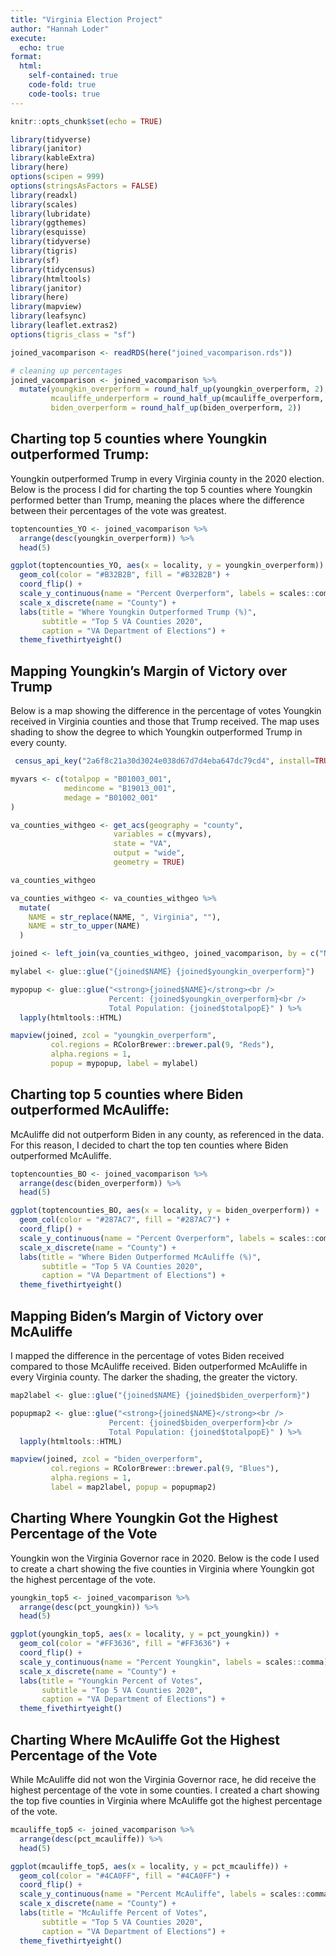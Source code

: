 ```yaml
---
title: "Virginia Election Project"
author: "Hannah Loder"
execute:
  echo: true
format:
  html:
    self-contained: true
    code-fold: true
    code-tools: true
---
```


```r
knitr::opts_chunk$set(echo = TRUE)

library(tidyverse)
library(janitor)
library(kableExtra)
library(here)
options(scipen = 999)
options(stringsAsFactors = FALSE)
library(readxl) 
library(scales)
library(lubridate)
library(ggthemes)
library(esquisse)
library(tidyverse)
library(tigris)
library(sf)
library(tidycensus)
library(htmltools)
library(janitor)
library(here)
library(mapview)
library(leafsync)
library(leaflet.extras2)
options(tigris_class = "sf")

joined_vacomparison <- readRDS(here("joined_vacomparison.rds"))

```

```r
# cleaning up percentages 
joined_vacomparison <- joined_vacomparison %>% 
  mutate(youngkin_overperform = round_half_up(youngkin_overperform, 2),
         mcauliffe_underperform = round_half_up(mcauliffe_overperform, 2), 
         biden_overperform = round_half_up(biden_overperform, 2))
```

## Charting top 5 counties where Youngkin outperformed Trump:

Youngkin outperformed Trump in every Virginia county in the 2020 election. Below is the process I did for charting the top 5 counties where Youngkin performed better than Trump, meaning the places where the difference between their percentages of the vote was greatest.

```r
toptencounties_YO <- joined_vacomparison %>% 
  arrange(desc(youngkin_overperform)) %>% 
  head(5)
```

```r
ggplot(toptencounties_YO, aes(x = locality, y = youngkin_overperform)) +
  geom_col(color = "#B32B2B", fill = "#B32B2B") +
  coord_flip() +
  scale_y_continuous(name = "Percent Overperform", labels = scales::comma) +
  scale_x_discrete(name = "County") +
  labs(title = "Where Youngkin Outperformed Trump (%)", 
       subtitle = "Top 5 VA Counties 2020",
       caption = "VA Department of Elections") +
  theme_fivethirtyeight()
```

## Mapping Youngkin's Margin of Victory over Trump

Below is a map showing the difference in the percentage of votes Youngkin received in Virginia counties and those that Trump received. The map uses shading to show the degree to which Youngkin outperformed Trump in every county.

```r
 census_api_key("2a6f8c21a30d3024e038d67d7d4eba647dc79cd4", install=TRUE, overwrite=TRUE) 
```

```r
myvars <- c(totalpop = "B01003_001",
            medincome = "B19013_001",
            medage = "B01002_001"
)
```

```r
va_counties_withgeo <- get_acs(geography = "county",
                       variables = c(myvars),
                       state = "VA",
                       output = "wide",
                       geometry = TRUE)

va_counties_withgeo
```

```r
va_counties_withgeo <- va_counties_withgeo %>% 
  mutate(
    NAME = str_replace(NAME, ", Virginia", ""),
    NAME = str_to_upper(NAME)
  )
```

```r
joined <- left_join(va_counties_withgeo, joined_vacomparison, by = c("NAME" = "locality"))
```

```r

mylabel <- glue::glue("{joined$NAME} {joined$youngkin_overperform}")

mypopup <- glue::glue("<strong>{joined$NAME}</strong><br />
                      Percent: {joined$youngkin_overperform}<br />
                      Total Population: {joined$totalpopE}" ) %>% 
  lapply(htmltools::HTML)

mapview(joined, zcol = "youngkin_overperform", 
         col.regions = RColorBrewer::brewer.pal(9, "Reds"), 
         alpha.regions = 1,
         popup = mypopup, label = mylabel)

```

## Charting top 5 counties where Biden outperformed McAuliffe:

McAuliffe did not outperform Biden in any county, as referenced in the data. For this reason, I decided to chart the top ten counties where Biden outperformed McAuliffe.

```r
toptencounties_BO <- joined_vacomparison %>% 
  arrange(desc(biden_overperform)) %>% 
  head(5)
```

```r
ggplot(toptencounties_BO, aes(x = locality, y = biden_overperform)) +
  geom_col(color = "#287AC7", fill = "#287AC7") +
  coord_flip() +
  scale_y_continuous(name = "Percent Overperform", labels = scales::comma) +
  scale_x_discrete(name = "County") +
  labs(title = "Where Biden Outperformed McAuliffe (%)", 
       subtitle = "Top 5 VA Counties 2020",
       caption = "VA Department of Elections") +
  theme_fivethirtyeight()
```

## Mapping Biden's Margin of Victory over McAuliffe

I mapped the difference in the percentage of votes Biden received compared to those McAuliffe received. Biden outperformed McAuliffe in every Virginia county. The darker the shading, the greater the victory.

```r
map2label <- glue::glue("{joined$NAME} {joined$biden_overperform}")

popupmap2 <- glue::glue("<strong>{joined$NAME}</strong><br />
                      Percent: {joined$biden_overperform}<br />
                      Total Population: {joined$totalpopE}" ) %>% 
  lapply(htmltools::HTML)

mapview(joined, zcol = "biden_overperform", 
         col.regions = RColorBrewer::brewer.pal(9, "Blues"), 
         alpha.regions = 1,
         label = map2label, popup = popupmap2)
```

## Charting Where Youngkin Got the Highest Percentage of the Vote

Youngkin won the Virginia Governor race in 2020. Below is the code I used to create a chart showing the five counties in Virginia where Youngkin got the highest percentage of the vote.

```r
youngkin_top5 <- joined_vacomparison %>% 
  arrange(desc(pct_youngkin)) %>% 
  head(5)
```

```r
ggplot(youngkin_top5, aes(x = locality, y = pct_youngkin)) +
  geom_col(color = "#FF3636", fill = "#FF3636") +
  coord_flip() +
  scale_y_continuous(name = "Percent Youngkin", labels = scales::comma) +
  scale_x_discrete(name = "County") +
  labs(title = "Youngkin Percent of Votes", 
       subtitle = "Top 5 VA Counties 2020",
       caption = "VA Department of Elections") +
  theme_fivethirtyeight()
```

## Charting Where McAuliffe Got the Highest Percentage of the Vote

While McAuliffe did not won the Virginia Governor race, he did receive the highest percentage of the vote in some counties. I created a chart showing the top five counties in Virginia where McAuliffe got the highest percentage of the vote.

```r
mcauliffe_top5 <- joined_vacomparison %>% 
  arrange(desc(pct_mcauliffe)) %>% 
  head(5)
```

```r
ggplot(mcauliffe_top5, aes(x = locality, y = pct_mcauliffe)) +
  geom_col(color = "#4CA0FF", fill = "#4CA0FF") +
  coord_flip() +
  scale_y_continuous(name = "Percent McAuliffe", labels = scales::comma) +
  scale_x_discrete(name = "County") +
  labs(title = "McAuliffe Percent of Votes", 
       subtitle = "Top 5 VA Counties 2020",
       caption = "VA Department of Elections") +
  theme_fivethirtyeight()
```
